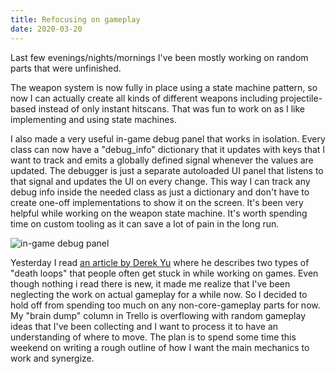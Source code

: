 ```yaml
---
title: Refocusing on gameplay
date: 2020-03-20
---
```



Last few evenings/nights/mornings I've been mostly working on random parts that
were unfinished.

The weapon system is now fully in place using a state machine pattern, so now I
can actually create all kinds of different weapons including projectile-based
instead of only instant hitscans. That was fun to work on as I like implementing
and using state machines.

I also made a very useful in-game debug panel that works in isolation. Every
class can now have a "debug_info" dictionary that it updates with keys that I
want to track and emits a globally defined signal whenever the values are
updated. The debugger is just a separate autoloaded UI panel that listens to
that signal and updates the UI on every change. This way I can track any debug
info inside the needed class as just a dictionary and don't have to create
one-off implementations to show it on the screen. It's been very helpful while
working on the weapon state machine. It's worth spending time on custom tooling
as it can save a lot of pain in the long run.

<Image src={debugPanel} alt="in-game debug panel" />

Yesterday I read
[an article by Derek Yu](https://www.derekyu.com/makegames/deathloops.html)
where he describes two types of "death loops" that people often get stuck in
while working on games. Even though nothing i read there is new, it made me
realize that I've been neglecting the work on actual gameplay for a while now.
So I decided to hold off from spending too much on any non-core-gameplay parts
for now. My "brain dump" column in Trello is overflowing with random gameplay
ideas that I've been collecting and I want to process it to have an
understanding of where to move. The plan is to spend some time this weekend on
writing a rough outline of how I want the main mechanics to work and synergize.
